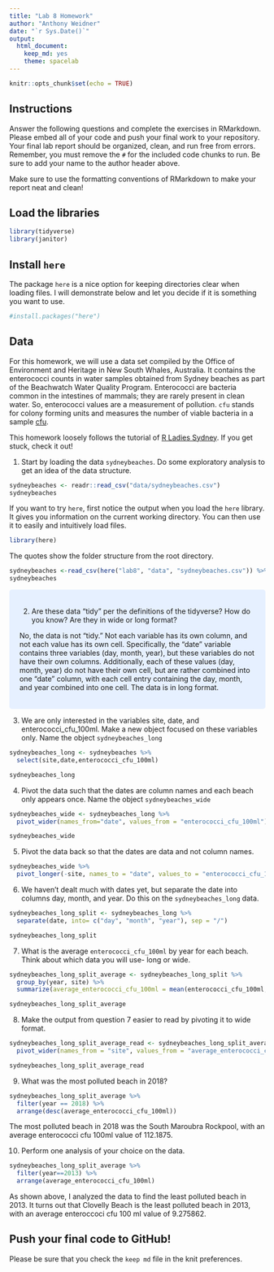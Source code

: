 ```yaml
---
title: "Lab 8 Homework"
author: "Anthony Weidner"
date: "`r Sys.Date()`"
output:
  html_document: 
    keep_md: yes
    theme: spacelab
---
```


```r
knitr::opts_chunk$set(echo = TRUE)
```

## Instructions
Answer the following questions and complete the exercises in RMarkdown. Please embed all of your code and push your final work to your repository. Your final lab report should be organized, clean, and run free from errors. Remember, you must remove the `#` for the included code chunks to run. Be sure to add your name to the author header above.  

Make sure to use the formatting conventions of RMarkdown to make your report neat and clean!  

## Load the libraries
```r
library(tidyverse)
library(janitor)
``` 

## Install `here`
The package `here` is a nice option for keeping directories clear when loading files. I will demonstrate below and let you decide if it is something you want to use.  
```r
#install.packages("here")
```

## Data
For this homework, we will use a data set compiled by the Office of Environment and Heritage in New South Whales, Australia. It contains the enterococci counts in water samples obtained from Sydney beaches as part of the Beachwatch Water Quality Program. Enterococci are bacteria common in the intestines of mammals; they are rarely present in clean water. So, enterococci values are a measurement of pollution. `cfu` stands for colony forming units and measures the number of viable bacteria in a sample [cfu](https://en.wikipedia.org/wiki/Colony-forming_unit).   

This homework loosely follows the tutorial of [R Ladies Sydney](https://rladiessydney.org/). If you get stuck, check it out!  

1. Start by loading the data `sydneybeaches`. Do some exploratory analysis to get an idea of the data structure.
```r
sydneybeaches <- readr::read_csv("data/sydneybeaches.csv")
sydneybeaches
```

If you want to try `here`, first notice the output when you load the `here` library. It gives you information on the current working directory. You can then use it to easily and intuitively load files.
```r
library(here)
```

The quotes show the folder structure from the root directory.
```r
sydneybeaches <-read_csv(here("lab8", "data", "sydneybeaches.csv")) %>% janitor::clean_names()
sydneybeaches
```
<style>
div.blue { background-color:#e6f0ff; border-radius: 5px; padding: 20px;}
</style>
<div class = "blue">

2. Are these data "tidy" per the definitions of the tidyverse? How do you know? Are they in wide or long format?

No, the data is not "tidy." Not each variable has its own column, and not each value has its own cell. Specifically, the "date" variable contains three variables (day, month, year), but these variables do not have their own columns. Additionally, each of these values (day, month, year) do not have their own cell, but are rather combined into one "date" column, with each cell entry containing the day, month, and year combined into one cell. The data is in long format. 
</div>

3. We are only interested in the variables site, date, and enterococci_cfu_100ml. Make a new object focused on these variables only. Name the object `sydneybeaches_long`

```r
sydneybeaches_long <- sydneybeaches %>%
  select(site,date,enterococci_cfu_100ml)

sydneybeaches_long
```


4. Pivot the data such that the dates are column names and each beach only appears once. Name the object `sydneybeaches_wide`

```r
sydneybeaches_wide <- sydneybeaches_long %>%
  pivot_wider(names_from="date", values_from = "enterococci_cfu_100ml")

sydneybeaches_wide
```


5. Pivot the data back so that the dates are data and not column names.

```r
sydneybeaches_wide %>%
  pivot_longer(-site, names_to = "date", values_to = "enterococci_cfu_100ml")
```



6. We haven't dealt much with dates yet, but separate the date into columns day, month, and year. Do this on the `sydneybeaches_long` data.

```r
sydneybeaches_long_split <- sydneybeaches_long %>%
  separate(date, into= c("day", "month", "year"), sep = "/")

sydneybeaches_long_split
```


7. What is the average `enterococci_cfu_100ml` by year for each beach. Think about which data you will use- long or wide.

```r
sydneybeaches_long_split_average <- sydneybeaches_long_split %>%
  group_by(year, site) %>%
  summarize(average_enterococci_cfu_100ml = mean(enterococci_cfu_100ml, na.rm=T))

sydneybeaches_long_split_average

```


8. Make the output from question 7 easier to read by pivoting it to wide format.

```r
sydneybeaches_long_split_average_read <- sydneybeaches_long_split_average %>%
  pivot_wider(names_from = "site", values_from = "average_enterococci_cfu_100ml")

sydneybeaches_long_split_average_read
```



9. What was the most polluted beach in 2018?

```r
sydneybeaches_long_split_average %>%
  filter(year == 2018) %>%
  arrange(desc(average_enterococci_cfu_100ml))
```

The most polluted beach in 2018 was the South Maroubra Rockpool, with an average enterococci cfu 100ml value of 112.1875. 

10. Perform one analysis of your choice on the data.

```r
sydneybeaches_long_split_average %>%
  filter(year==2013) %>%
  arrange(average_enterococci_cfu_100ml)
```

As shown above, I analyzed the data to find the least polluted beach in 2013. It turns out that Clovelly Beach is the least polluted beach in 2013, with an average enteroccoci cfu 100 ml value of 9.275862. 

## Push your final code to GitHub!
Please be sure that you check the `keep md` file in the knit preferences.   
